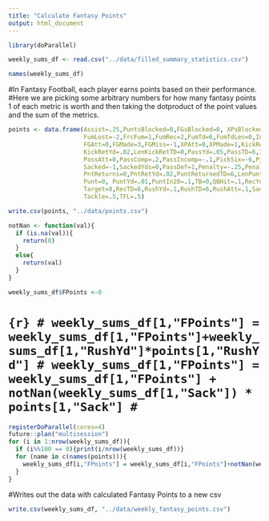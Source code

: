 ```yaml
---
title: "Calculate Fantasy Points"
output: html_document
---
```

```r
library(doParallel)
```

```r
weekly_sums_df <- read.csv("../data/filled_summary_statistics.csv")
```

```r
names(weekly_sums_df)
```


#In Fantasy Football, each player earns points based on their performance. 
#Here we are picking some arbitrary numbers for how many fantasy points 1 of each metric is worth and then taking the dotproduct of the point values and the sum of the metrics.
```r
points <- data.frame(Assist=.25,PuntsBlocked=0,FGsBlocked=0, XPsBlocked=0,Fumble=0,
                     FumLost=-2,FrcFum=1,FumRec=2,FumTd=6,FumTdLen=0,Int=2,IntTd=6,
                     FGAtt=0,FGMade=3,FGMiss=-1,XPAtt=0,XPMade=1,KickRet=0,KickRetTD=6,
                     KickRetYd=.02,LenKickRetTD=0,PassYd=.05,PassTD=6,IntThrown=-3,
                     PassAtt=0,PassComp=.2,PassIncomp=-.1,PickSix=-6,PickSixLen=0,
                     Sacked=-1,SackedYds=0,PassDef=1,Penalty=-.25,PenaltyYds=-.01,
                     PntReturns=0,PntRetYd=.02,PuntReturnedTD=6,LenPuntReturnTD=0,
                     Punt=0, PuntYd=.01,PuntIn20=.1,TB=0,QBHit=.1,RecYd=.1,Rec=1,
                     Target=0,RecTD=6,RushYd=.1,RushTD=6,RushAtt=.1,Sack=1,SafetyForc=2,
                     Tackle=.5,TFL=.5)

write.csv(points, "../data/points.csv")
```

```r
notNan <- function(val){
  if (is.na(val)){
    return(0)
  }
  else{
    return(val)
  }
}
```

```r
weekly_sums_df$FPoints <-0
```

# ```{r}
# weekly_sums_df[1,"FPoints"] = weekly_sums_df[1,"FPoints"]+weekly_sums_df[1,"RushYd"]*points[1,"RushYd"]
# weekly_sums_df[1,"FPoints"] = weekly_sums_df[1,"FPoints"] + notNan(weekly_sums_df[1,"Sack"]) * points[1,"Sack"]
# ```


```r
registerDoParallel(cores=4)
future::plan("multisession")
for (i in 1:nrow(weekly_sums_df)){
  if (i%%100 == 0){print(i/nrow(weekly_sums_df))}
  for (name in c(names(points))){
    weekly_sums_df[i,"FPoints"] = weekly_sums_df[i,"FPoints"]+notNan(weekly_sums_df[i,name])*points[1,name]
  }
}
```

#Writes out the data with calculated Fantasy Points to a new csv
```r
write.csv(weekly_sums_df, "../data/weekly_fantasy_points.csv")
```